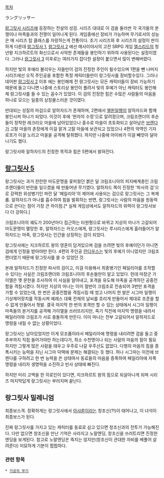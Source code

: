 [[목차]]

ラングリッサー

[[랑그릿사 시리즈]]에 등장하는 전설의 성검. 시리즈 대대로 이 검을 둘러싼 각 국가들의 분쟁이나 마족들과의 전쟁이 일어나게 된다. 게임중에선 장비가 가능하며 무기로서의 성능은 매 시리즈 탑 클래스를 자랑하는게 전통이다. 초기 시리즈와 후 시리즈의 설정이 판이하게 다른데 [[랑그릿사 1]], [[랑그릿사 2]] 에선 메사이야사의 고전 SRPG 게임 [[엘스리드]]의 청년왕 지크하르트의 화신으로서 사악한 존재들을 봉인하기 위하여 사용된다는 설정이였다. 그러나 [[랑그릿사 3]] 이후로는 여러가지 잡다한 설정이 붙으면서 많이 변해버렸다.

하지만 빛의 후예라 불리우는 자들만이 검의 진정한 주인이 될수있으며 1편을 뺀 나머지 시리즈에선 오직 주인공을 포함한 특정 캐릭터들만이 랑그릿사를 장비할수있다. 그러나 데어판 [[랑그릿사 2]] 이후 에는 봉인해제 전 랑그릿사는 모든 캐릭터들이 장비 가능하기 때문에 들고 다니면 나중에 스토리상 봉인이 풀려서 빛의 후예가 아닌 캐릭터도 봉인해제 랑그릿사를 들 수 있는 꼼수가 있었다. 이 검의 진정한 힘은 수많은 사람들의 마음을 하나로 모으는 일종의 상징물스러운 것이였다.

반대되는 성질의 마검으로 알하자드가 존재하며, 2편에서 [[엘윈]]일행이 알하자드와 함께 봉인시켜 하나가 되었다. 이것이 후에 '현자의 수정'으로 알려졌으며, 크림조랜더의 후손들이 정착한 레크리오 마을에 남아있었으나 홍수로 마을이 초토화되고 살아남은 [[브렌다]]가 고탈 마을의 촌장에게 이걸 맡겨 고탈 마을에 보관되고 있었으나 4편의 악역인 기자로프가 이걸 노리고 마을을 공격해 탈취했다. 하지만 나중에 아이바가 이걸 빼앗아 달아나기도 했다.

랑그릿사와 알하자드의 진정한 목적과 힘은 5편에서 밝혀진다.

== [[랑그릿사 5]] ==
랑그릿사는 과거 찬란한 마도문명을 꽃피웠던 붉은 달 크림조니아의 피지배계층인 크림조랜더들이 반란을 일으켰을 때 만들어낸 무기였다. 알하자드 쪽이 진정한 '파사의 검'으로 강력한 위성병기인 파란 달 '페일리아'의 제어에 사용되는 검으로 랑그릿사는 그 복제품. 알하자드가 마나를 흡수하여 힘을 발휘하는 반면, 랑그릿사는 사람의 마음을 원동력으로 쓴다는 점이 가장 큰 차이점.[* 실제 게임상에서도 알하자드의 위력이 랑그릿사보다 더 강하다.]

크림조니아의 궤도가 200년마다 접근하는 타원형으로 바뀌고 지상의 마나가 고갈되어 마도문명이 멸망한 후, 알하자드는 카오스에게, 랑그릿사는 루시리스에게 흘러들어가 알하자드는 마족, 랑그릿사는 인간을 상징하는 검이 되었다.

랑그릿사에는 지크하르트 왕의 영혼이 담겨있으며 검을 쓰려면 빛의 후예이던가 아니면 검에게 인정을 받아야만 한다. 4편의 주인공 [[란디우스]]는 빛의 후예가 아니었지만 크림조랜더였기 때문에 랑그릿사를 쓸 수 있었던 것.

본래 알하자드가 진정한 파사의 검이고, 이걸 이용해서 최종병기인 페일리아를 조작할 수 있다는 사실은 크림조랜더와 크림조니아의 후손들만이 알고 있었다. 헌데 마장군 가이엘은 옛 문헌을 조사하여 이 사실을 알아내고, 포격을 유도해 마족을 공격하던 공중전함을 격침시켰다. 하지만 지상의 마나는 이미 절반이 크림조로 전송되어 3번만 포격을 가할 수 있었는데, 한 번은 공중전함을 격침시킬 때 썼고 나머지 한 발은 시그마 일행이 기상제어장치를 작동시켜 예레스 대륙 전체의 날씨를 흐리게 만들어서 제대로 조준을 할 수 없게 만들어서 헛발. 결국 마지막 한 번의 포격만 할 수 있는 상태에서 시그마 일행이 마족들의 본거지를 공격해 가이엘을 쓰러뜨리지만, 죽기 직전에 마지막 명령을 내려서 페일리아와 크림조가 서로 충돌하게 만든다. 이미 마나는 전부 고갈되어서 알하자드로 명령을 내릴 수 없는 상황이었다.

랑그릿사는 남아있었지만 이게 모조품이라서 페일리아에 명령을 내리려면 검을 들고 중추부까지 직접 들어가야만 하는데다가, 최소 수천명이나 되는 사람의 마음의 힘이 필요하지만 그렇게 많은 사람을 태우고 우주로 나갈 우주선도 없었다. 다행히 마음의 힘을 증폭시키는 능력을 지닌 시그마 덕택에 문제는 해결되는 듯 했다. 허나 시그마는 이전에 브렌다를 구하려고 한 번 능력을 쓴 상태여서 동료들의 마음을 증폭하여 페일리아에 자폭 명령을 내리자 생명력을 소진하고 빈사 상태에 빠진다.

하지만 미리 고백을 한 히로인이 있다면, 지크하르트 왕의 힘으로 되살아나게 되며 시리즈 마지막답게 랑그릿사는 부러지며 끝난다.

== 랑그릿사 밀레니엄 ==

최종보스격. 정확하게는 랑그릿사에서 [[아샤룬]]이라는 창조신(?!)이 태어나고, 이 녀석이 최종보스가 된다.

진짜 랑그릿사를 가지고 있는 캐릭터를 동료로 삼고 있으면 창조신과의 전투가 가능해진다. 다만 없으면 창조신을 만난 기억은 사라지고 노말엔딩, 창조신을 쓰러트리면 진정한 엔딩을 보게된다. 참고로 노말엔딩은 죽지는 않지만(창조신이 관대한 자비를 베풀어 살려준다) 미묘하게 기분이 찝찝하다.

=== 관련 항목 ===
 * [[가공의 무기]]
